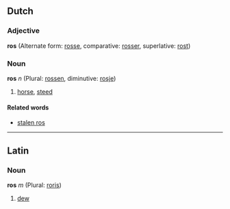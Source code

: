 ==Dutch==
===Adjective===
'''ros''' (Alternate form: [[rosse]], comparative: [[rosser]], superlative: [[rost]])

===Noun===
'''ros''' ''n'' (Plural: [[rossen]], diminutive: [[rosje]])

# [[horse]], [[steed]]

====Related words====
*[[stalen ros]]

----
==Latin==
=== Noun ===
'''ros''' ''m'' (Plural: [[roris]])

# [[dew]]